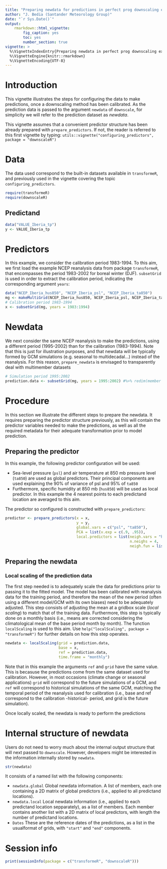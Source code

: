 ```yaml
---
title: "Preparing newdata for predictions in perfect prog downscaling experiments"
author: "J. Bedia (Santander Meteorology Group)"
date: "`r Sys.Date()`"
output: 
    rmarkdown::html_vignette:
        fig_caption: yes
        toc: yes
        number_section: true
vignette: >
  %\VignetteIndexEntry{Preparing newdata in perfect prog downscaling experiments}
  %\VignetteEngine{knitr::rmarkdown}
  %\VignetteEncoding{UTF-8}
---
```


# Introduction

This vignette illustrates the steps for configuring the data to make predictions, once a downscaling method has been calibrated. As the prediction data is passed to the argument `newdata` of `downscale`, for simplicity we will refer to the prediction dataset as *newdata*.

This vignette assumes that a convenient predictor structure has been already prepared with `prepare_predictors`. If not, the reader is referred to this first vignette by typing: `utils::vignette("configuring_predictors", package = "downscaleR")`

# Data

The data used correspond to the built-in datasets available in `transformeR`, and previously used in the vignette covering the topic `configuring_predictors`.

```r
require(transformeR)
require(downscaleR)
```


## Predictand
```r
data("VALUE_Iberia_tp")
y <- VALUE_Iberia_tp
```

# Predictors

In this example, we consider the calibration period 1983-1994. To this aim, we first load the example NCEP reanalysis data from package `transformeR`, that encompasses the period 1983-2002 for boreal winter (DJF). `subsetGrid` is used in order to extract the calibration period, indicating the corresponding argument `years`:

```r
data("NCEP_Iberia_hus850", "NCEP_Iberia_psl", "NCEP_Iberia_ta850")
mg <- makeMultiGrid(NCEP_Iberia_hus850, NCEP_Iberia_psl, NCEP_Iberia_ta850)
# Calibration period 1983-1994
x <- subsetGrid(mg, years = 1983:1994)
```


# Newdata

We next consider the same NCEP reanalysis to make the predictions, using a different period (1995-2002) than for the calibration (1983-1994). Note that this is just for illustration purposes, and that newdata will be typically formed by GCM simulations (e.g. seasonal to multidecadal...) instead of the reanalysis. For this reason, `prepare_newdata` is envisaged to transparently deal with multimember datasets

```r
# Simulation period 1995:2002
prediction.data <- subsetGrid(mg, years = 1995:2002) #%>% redim(member = TRUE)
```

# Procedure

In this section we illustrate the different steps to prepare the newdata. It requires preparing the predictor structure previously, as this will contain the predictor variables needed to make the predictions, as well as all the required metadata for their adequate transformation prior to model prediction.

## Preparing the predictor

In this example, the following predictor configuration will be used:

 * Sea-level pressure (`psl`) and air temperature at 850 mb pressure level (`ta850`) are used as global predictors. Their principal components are used explaining the 90\% of variance of psl and 95\% of `ta850`
 * Furthermore, specific humidity at 850 mb (`hus850`) will be used as local predictor. In this example the 4 nearest points to each predictand location are averaged to this aim.
 
The predictor so configured is constructed with `prepare_predictors`:

```r
predictor <- prepare_predictors(x = x,
                                y = y,
                                global.vars = c("psl", "ta850"),
                                PCA = list(v.exp = c(.9, .95)),
                                local.predictors = list(neigh.vars = "hus850",
                                                        n.neighs = 4,
                                                        neigh.fun = list(FUN = "mean")))

```

## Preparing the newdata

### Local scaling of the prediction data

The first step needed is to adequately scale the data for predictions prior to passing it to the fitted model. The model has been calibrated with reanalysis data for the training period, and therefore the mean of the new period (often using a different model/GCM with its own biases) need to be adequately adjusted. This step consists of adjusting the mean at a gridbox scale (*local scaling*) to match that of the training data. Furthermore, this step is typically done on a monthly basis (i.e., means are corrected considering the climatological mean of the base period month by month). The function `localScaling` is used to this aim. Use `help("localScaling", package = "transformeR")` for further details on how this step operates. 

```r
newdata <- localScaling(grid = prediction.data,
                        base = x,
                        ref = prediction.data,
                        time.frame = "monthly")
```

Note that in this example the arguments `ref` and `grid` have the same value. This is becasuse the predictions come from the same dataset used for calibration. However, in most occasions (climate change or seasonal applications) `grid` will correspond to the future simulations of a GCM, and `ref` will correspond to historical simulations of the same GCM, matching the temporal period of the reanalysis used for calibration (i.e., base and ref correspond to the calibration -historical- period, and grid is the future simulation).

Once locally scaled, the newdata is ready to perform the predictions


# Internal structure of newdata

Users do not need to worry much about the internal output structure that will next passed to `downscale`. However, developers might be interested in the information internally stored by `newdata`. 

```r
str(newdata)
```

It consists of a named list with the following components:

 * `newdata.global` Global newdata information. A list of members, each one containing a 2D matrix of global predictors (i.e., applied to all predictand locations).
 * `newdata.local` Local newdata information (i.e., applied to each predictand location sepparately), as a list of members. Each member contains another list with a 2D matrix of local predictors, with length the number of predictand locations.
 * `Dates` These are the reference dates of the predictions, as a list in the usualformat of grids, with `"start"`  and `"end"` components. 

# Session info

```r
print(sessionInfo(package = c("transformeR", "downscaleR")))
```



